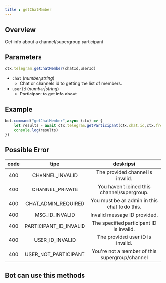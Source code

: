 ```yaml
---
title : getChatMember
---
```

## Overview
Get info about a channel/supergroup participant

## Parameters
```ts 
ctx.telegram.getChatMember(chatId,userId)
```

- `chat` (_number|string_)
    - Chat or channels id to getting the list of members.
- `userId` (_number|string_)
    - Participant to get info about

## Example
```ts headlight=2
bot.command("getChatMember",async (ctx) => {
    let results = await ctx.telegram.getParticipant(ctx.chat.id,ctx.from.id) // getChatMember and getParticipant.is same methods.
    console.log(results)
})
```
## Possible Error
| code |           tipe           |                   deskripsi                    |
|:----:|:------------------------:|:----------------------------------------------:|
| 400  |     CHANNEL_INVALID      |        The provided channel is invalid.        |
| 400  |     CHANNEL_PRIVATE      |  You haven't joined this channel/supergroup.   |
| 400  |  CHAT_ADMIN_REQUIRED   | You must be an admin in this chat to do this.  |
| 400  |     MSG_ID_INVALID     |          Invalid message ID provided.          |
| 400  | PARTICIPANT_ID_INVALID |    The specified participant ID is invalid.    |
| 400  |    USER_ID_INVALID     |        The provided user ID is invalid.        |
| 400  |  USER_NOT_PARTICIPANT  | You're not a member of this supergroup/channel |

## Bot can use this methods